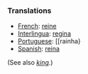 ===Translations===
*[[French]]: [[reine]]
*[[Interlingua]]: [[regina]]
*[[Portuguese]]: [[rainha}
*[[Spanish]]: [[reina]]

(See also ''[[king]]''.)